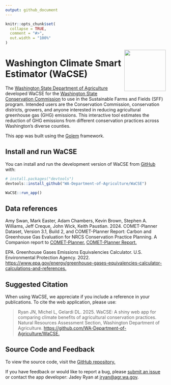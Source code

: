 ```yaml
---
output: github_document
---
```


<!-- README.md is generated from README.Rmd. Please edit that file -->

```r
knitr::opts_chunk$set(
  collapse = TRUE,
  comment = "#>",
  out.width = "100%"
)
```

<img src="inst/app/www/rmd/img/favicon.png" align="right" width="130"/>

# Washington Climate Smart Estimator (WaCSE) 

The [Washington State Department of Agriculture](https://agr.wa.gov/departments/land-and-water/natural-resources){target="_blank"} developed WaCSE for the [Washington State Conservation Commission](https://www.scc.wa.gov/sff){target="_blank"} to use in the Sustainable Farms and Fields (SFF) program. Intended users are the Conservation Commission, conservation districts, growers, and anyone interested in reducing agricultural greenhouse gas (GHG) emissions. This interactive tool estimates the reduction of GHG emissions from different conservation practices across Washington’s diverse counties.

This app was built using the <a href="https://github.com/ThinkR-open/golem" target="_blank">Golem</a> framework.

## Install and run WaCSE

You can install and run the development version of WaCSE from <a href="https://github.com/" target="_blank">GitHub</a> with:

``` r
# install.packages("devtools")
devtools::install_github("WA-Department-of-Agriculture/WaCSE")

WaCSE::run_app()
```

## Data references

Amy Swan, Mark Easter, Adam Chambers, Kevin Brown, Stephen A. Williams, Jeff Creque, John Wick, Keith Paustian. 2024. COMET-Planner Dataset, Version 3.1, Build 2, and COMET-Planner Report: Carbon and Greenhouse Gas Evaluation for NRCS Conservation Practice Planning. A Companion report to <a href="http://www.comet-planner.com" target="_blank">COMET-Planner.</a> <a href="https://storage.googleapis.com/comet-planner-public-assets/fiftyStates/pdfs/COMET-PlannerReport.pdf" target="_blank">COMET-Planner Report.</a>

EPA. Greenhouse Gases Emissions Equivalencies Calculator. U.S. Environmental Protection Agency. 2022. <a href="https://www.epa.gov/energy/greenhouse-gases-equivalencies-calculator-calculations-and-references" target="_blank">https://www.epa.gov/energy/greenhouse-gases-equivalencies-calculator-calculations-and-references.</a>

## Suggested Citation

When using WaCSE, we appreciate if you include a reference in your publications. To cite the web application, please use:

>Ryan JN, Michel L, Gelardi DL. 2025. WaCSE: A shiny web app for comparing climate benefits of agricultural conservation practices. Natural Resources Assessment Section, Washington Department of Agriculture. <a href="https://github.com/WA-Department-of-Agriculture/WaCSE" target="_blank">https://github.com/WA-Department-of-Agriculture/WaCSE.</a>

## Source Code and Feedback

To view the source code, visit the <a href="https://github.com/WA-Department-of-Agriculture/WaCSE" target="_blank">GitHub repository.</a>

If you have feedback or would like to report a bug, please <a href="https://github.com/WA-Department-of-Agriculture/WaCSE/issues" target="_blank"> submit an issue</a> or contact the app developer: Jadey Ryan at [jryan@agr.wa.gov](mailto:jryan@agr.wa.gov?subject=WaCSE).

